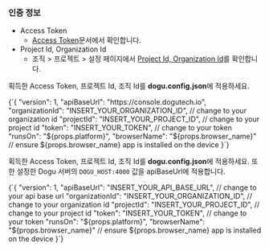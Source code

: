 
### 인증 정보

- Access Token
  - [Access Token](/api)문서에서 확인합니다.
- Project Id, Organization Id
  - 조직 > 프로젝트 > 설정 페이지에서 [Project Id, Organization Id](/management/project/settings#project-id)를 확인합니다.

<Tabs groupId="service" defaultValue="cloud" queryString>
<TabItem value="cloud" label="Cloud" default>

획득한 Access Token, 프로젝트 Id, 조직 Id를 **dogu.config.json**에 적용하세요.

<CodeBlock language="json">
  {`{
  "version": 1,
  "apiBaseUrl": "https://console.dogutech.io",
  "organizationId": "INSERT_YOUR_ORGANIZATION_ID", // change to your organization id
  "projectId": "INSERT_YOUR_PROJECT_ID", // change to your project id
  "token": "INSERT_YOUR_TOKEN", // change to your token
  "runsOn": "${props.platform}",
  "browserName": "${props.browser_name}" // ensure ${props.browser_name} app is installed on the device
}`}
</CodeBlock>

</TabItem>
    
<TabItem value="self-hosted" label="Self-Hosted">

획득한 Access Token, 프로젝트 Id, 조직 Id를 **dogu.config.json**에 적용하세요.
또한 설정한 Dogu 서버의 `DOGU_HOST:4000` 값을 apiBaseUrl에 적용합니다.

<CodeBlock language="json">
  {`{
  "version": 1,
  "apiBaseUrl": "INSERT_YOUR_API_BASE_URL", // change to your api base url
  "organizationId": "INSERT_YOUR_ORGANIZATION_ID", // change to your organization id
  "projectId": "INSERT_YOUR_PROJECT_ID", // change to your project id
  "token": "INSERT_YOUR_TOKEN", // change to your token
  "runsOn": "${props.platform}",
  "browserName": "${props.browser_name}" // ensure ${props.browser_name} app is installed on the device
}`}
</CodeBlock>
</TabItem>
</Tabs>
